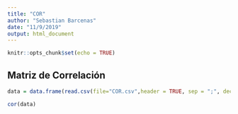 ```yaml
---
title: "COR"
author: "Sebastian Barcenas"
date: "11/9/2019"
output: html_document
---
```


```r
knitr::opts_chunk$set(echo = TRUE)
```


## Matriz de Correlación


```r
data = data.frame(read.csv(file="COR.csv",header = TRUE, sep = ";", dec = ","))

cor(data)
```

